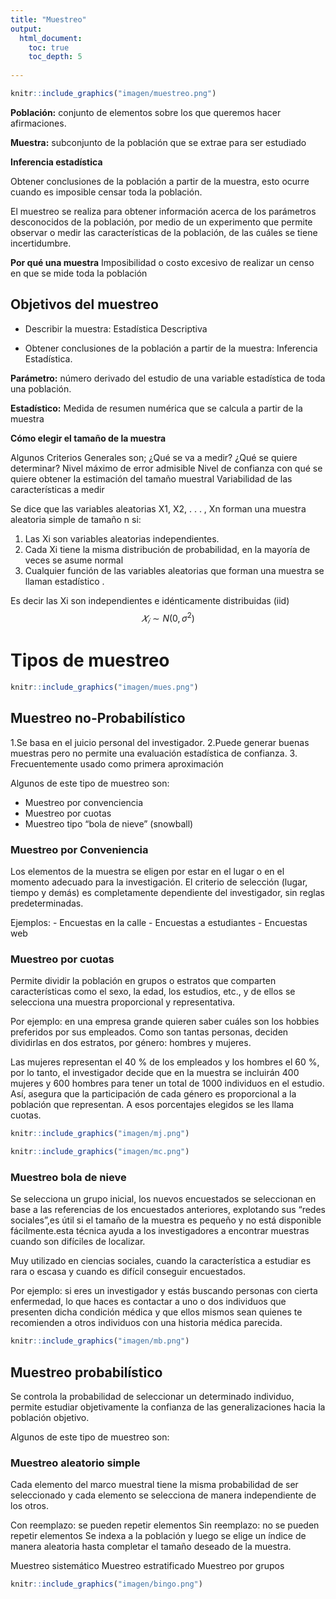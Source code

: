 ```yaml
---
title: "Muestreo"
output:
  html_document:
    toc: true
    toc_depth: 5
   
---
```



```r
knitr::include_graphics("imagen/muestreo.png")
```


**Población:** conjunto de elementos sobre los que queremos hacer afirmaciones.

**Muestra:** subconjunto de la población que se extrae para ser estudiado


**Inferencia estadística**

Obtener conclusiones de la población a partir de la muestra, esto ocurre cuando es imposible censar toda la población. 

El muestreo se realiza para obtener información acerca de los parámetros desconocidos de la población, por medio de un experimento que permite observar o medir las características de la población, de las cuáles se tiene incertidumbre.


**Por qué una muestra**
Imposibilidad o costo excesivo de realizar un censo en que se mide toda la población

## Objetivos del muestreo 

- Describir la muestra: Estadística Descriptiva

- Obtener conclusiones de la población a partir de la muestra: Inferencia Estadística.

**Parámetro:** número derivado del estudio de una variable estadística de toda una población.

**Estadístico:** Medida de resumen numérica que se calcula a partir de la muestra


**Cómo elegir el tamaño de la muestra**

Algunos Criterios Generales son;
¿Qué se va a medir?
¿Qué se quiere determinar? 
Nivel máximo de error admisible 
Nivel de confianza con qué se quiere obtener la estimación del tamaño muestral
Variabilidad de las características a medir

 
Se dice que las variables aleatorias X1, X2, . . . , Xn forman una muestra aleatoria simple de tamaño n si:

1. Las Xi son variables aleatorias independientes.
2. Cada Xi tiene la misma distribución de probabilidad, en la mayoría de veces se asume normal
3. Cualquier función de las variables aleatorias que forman una muestra se llaman estadístico .
 
Es decir las Xi son independientes e idénticamente distribuidas (iid) $$𝑋_𝑖\sim  N(0,\sigma ^2)$$

# Tipos de muestreo

```r
knitr::include_graphics("imagen/mues.png")
```


## Muestreo no-Probabilístico

1.Se basa en el juicio personal del investigador. 
2.Puede generar buenas muestras pero no permite una evaluación estadística de confianza. 
3. Frecuentemente usado como primera aproximación 

Algunos de este tipo de muestreo son:

- Muestreo por convenciencia  
- Muestreo por cuotas 
- Muestreo tipo “bola de nieve” (snowball) 

### Muestreo por Conveniencia 

Los elementos de la muestra se eligen por estar en el lugar o en el momento adecuado para la investigación. El criterio de selección (lugar, tiempo y demás) es completamente dependiente del investigador, sin reglas predeterminadas. 

Ejemplos: 
- Encuestas en la calle
- Encuestas a estudiantes 
- Encuestas web

### Muestreo por cuotas

Permite dividir la población en grupos o estratos que comparten características  como el sexo, la edad, los estudios, etc., y de ellos se selecciona una muestra proporcional y representativa. 

Por ejemplo: en una empresa grande quieren saber cuáles son los hobbies preferidos por sus empleados. Como son tantas personas, deciden dividirlas en dos estratos, por género: hombres y mujeres.

Las mujeres representan el 40 % de los empleados y los hombres el 60 %, por lo tanto, el investigador decide que en la muestra se incluirán 400 mujeres y 600 hombres para tener un total de 1000 individuos en el estudio. Así, asegura que la participación de cada género es proporcional a la población que representan. A esos porcentajes elegidos se les llama cuotas.



```r
knitr::include_graphics("imagen/mj.png")
```


```r
knitr::include_graphics("imagen/mc.png")
```

###  Muestreo bola de nieve

Se selecciona un grupo inicial, los nuevos encuestados se seleccionan en base a las referencias de los encuestados anteriores, explotando sus “redes sociales”,es útil si el tamaño de la muestra es pequeño y no está disponible fácilmente.esta técnica ayuda a los investigadores a encontrar muestras cuando son difíciles de localizar.  

Muy utilizado en ciencias sociales, cuando la característica a estudiar es rara o escasa y cuando es difícil conseguir encuestados.

Por ejemplo: si eres un investigador y estás buscando personas con cierta enfermedad, lo que haces es contactar a uno o dos individuos que presenten dicha condición médica y que ellos mismos sean quienes te recomienden a otros individuos con una historia médica parecida.



```r
knitr::include_graphics("imagen/mb.png")
```


## Muestreo probabilístico

Se controla la probabilidad de seleccionar un determinado individuo, permite estudiar objetivamente la confianza de las generalizaciones hacia la población objetivo. 


Algunos de este tipo de muestreo son:


### Muestreo aleatorio simple 
Cada elemento del marco muestral tiene la misma probabilidad de ser seleccionado y cada elemento se selecciona de manera independiente de los otros.

Con reemplazo: se pueden repetir elementos
Sin reemplazo: no se pueden repetir elementos
Se indexa a la población y luego se elige un índice de manera aleatoria hasta completar el tamaño deseado de la muestra.

Muestreo sistemático 
Muestreo estratificado 
Muestreo por grupos

```r
knitr::include_graphics("imagen/bingo.png")
```


